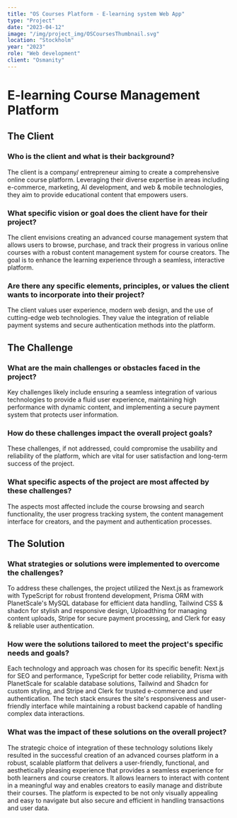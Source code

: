 ```yaml
---
title: "OS Courses Platform - E-learning system Web App"
type: "Project"
date: "2023-04-12"
image: "/img/project_img/OSCoursesThumbnail.svg"
location: "Stockholm"
year: "2023"
role: "Web development"
client: "Osmanity"
---
```


# E-learning Course Management Platform

## The Client

### Who is the client and what is their background?

The client is a company/ entrepreneur aiming to create a comprehensive online course platform. Leveraging their diverse expertise in areas including e-commerce, marketing, AI development, and web & mobile technologies, they aim to provide educational content that empowers users.

### What specific vision or goal does the client have for their project?

The client envisions creating an advanced course management system that allows users to browse, purchase, and track their progress in various online courses with a robust content management system for course creators. The goal is to enhance the learning experience through a seamless, interactive platform.

### Are there any specific elements, principles, or values the client wants to incorporate into their project?

The client values user experience, modern web design, and the use of cutting-edge web technologies. They value the integration of reliable payment systems and secure authentication methods into the platform.

## The Challenge

### What are the main challenges or obstacles faced in the project?

Key challenges likely include ensuring a seamless integration of various technologies to provide a fluid user experience, maintaining high performance with dynamic content, and implementing a secure payment system that protects user information.

### How do these challenges impact the overall project goals?

These challenges, if not addressed, could compromise the usability and reliability of the platform, which are vital for user satisfaction and long-term success of the project.

### What specific aspects of the project are most affected by these challenges?

The aspects most affected include the course browsing and search functionality, the user progress tracking system, the content management interface for creators, and the payment and authentication processes.

## The Solution

### What strategies or solutions were implemented to overcome the challenges?

To address these challenges, the project utilized the Next.js as framework with TypeScript for robust frontend development, Prisma ORM with PlanetScale's MySQL database for efficient data handling, Tailwind CSS & shadcn for stylish and responsive design, Uploadthing for managing content uploads, Stripe for secure payment processing, and Clerk for easy & reliable user authentication.

### How were the solutions tailored to meet the project's specific needs and goals?

Each technology and approach was chosen for its specific benefit: Next.js for SEO and performance, TypeScript for better code reliability, Prisma with PlanetScale for scalable database solutions, Tailwind and Shadcn for custom styling, and Stripe and Clerk for trusted e-commerce and user authentication. The tech stack ensures the site's responsiveness and user-friendly interface while maintaining a robust backend capable of handling complex data interactions.

### What was the impact of these solutions on the overall project?

The strategic choice of integration of these technology solutions likely resulted in the successful creation of an advanced courses platform in a robust, scalable platform that delivers a user-friendly, functional, and aesthetically pleasing experience that provides a seamless experience for both learners and course creators. It allows learners to interact with content in a meaningful way and enables creators to easily manage and distribute their courses. The platform is expected to be not only visually appealing and easy to navigate but also secure and efficient in handling transactions and user data.
